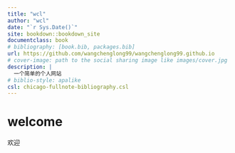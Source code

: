 ```yaml
--- 
title: "wcl"
author: "wcl"
date: "`r Sys.Date()`"
site: bookdown::bookdown_site
documentclass: book
# bibliography: [book.bib, packages.bib]
url: https://github.com/wangchenglong99/wangchenglong99.github.io
# cover-image: path to the social sharing image like images/cover.jpg
description: |
  一个简单的个人网站
# biblio-style: apalike
csl: chicago-fullnote-bibliography.csl
---
```


# welcome

欢迎



